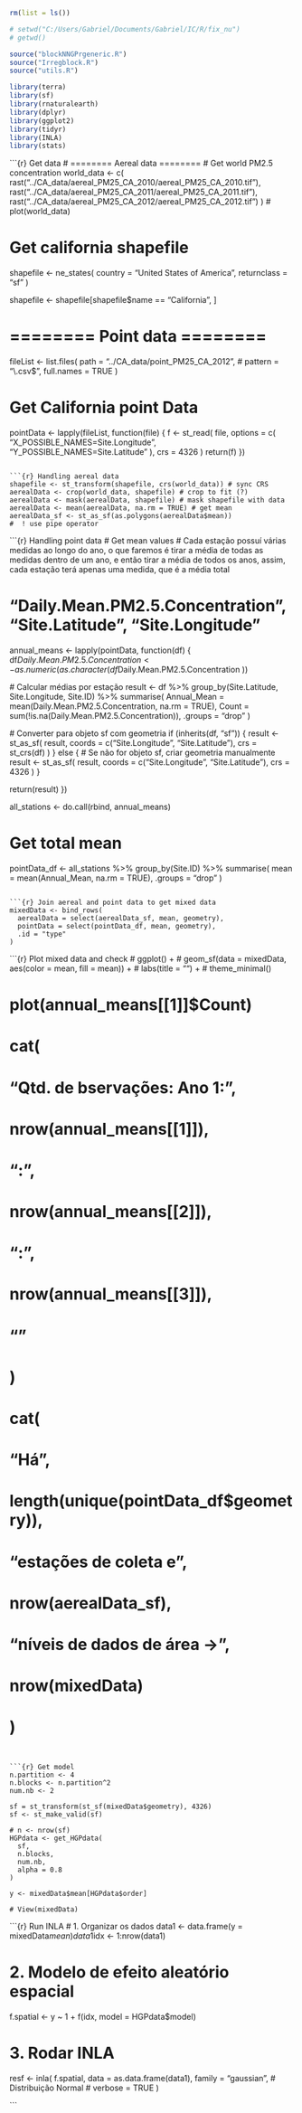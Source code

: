 ```{r}
rm(list = ls())

# setwd("C:/Users/Gabriel/Documents/Gabriel/IC/R/fix_nu")
# getwd()

source("blockNNGPrgeneric.R")
source("Irregblock.R")
source("utils.R")

library(terra)
library(sf)
library(rnaturalearth)
library(dplyr)
library(ggplot2)
library(tidyr)
library(INLA)
library(stats)
```

```{r} Get data
# ======== Aereal data ========
# Get world PM2.5 concentration
world_data <- c(
  rast("../CA_data/aereal_PM25_CA_2010/aereal_PM25_CA_2010.tif"),
  rast("../CA_data/aereal_PM25_CA_2011/aereal_PM25_CA_2011.tif"),
  rast("../CA_data/aereal_PM25_CA_2012/aereal_PM25_CA_2012.tif")
)
# plot(world_data)

# Get california shapefile
shapefile <- ne_states(
  country = "United States of America",
  returnclass = "sf"
)

shapefile <- shapefile[shapefile$name == "California", ]

# ======== Point data ========
fileList <- list.files(
  path = "../CA_data/point_PM25_CA_2012", #
  pattern = "\\.csv$",
  full.names = TRUE
)

# Get California point Data
pointData <- lapply(fileList, function(file) {
  f <- st_read(
    file,
    options = c(
      "X_POSSIBLE_NAMES=Site.Longitude",
      "Y_POSSIBLE_NAMES=Site.Latitude"
    ),
    crs = 4326
  )
  return(f)
})
```

```{r} Handling aereal data
shapefile <- st_transform(shapefile, crs(world_data)) # sync CRS
aerealData <- crop(world_data, shapefile) # crop to fit (?)
aerealData <- mask(aerealData, shapefile) # mask shapefile with data
aerealData <- mean(aerealData, na.rm = TRUE) # get mean
aerealData_sf <- st_as_sf(as.polygons(aerealData$mean))
#  ! use pipe operator
```

```{r} Handling point data
#  Get mean values
#  Cada estação possuí várias medidas ao longo do ano, o que faremos é tirar a média de todas as medidas dentro de um ano, e então tirar a média de todos os anos, assim, cada estação terá apenas uma medida, que é a média total

#  "Daily.Mean.PM2.5.Concentration", "Site.Latitude", "Site.Longitude"

annual_means <- lapply(pointData, function(df) {
  df$Daily.Mean.PM2.5.Concentration <- as.numeric(as.character(
    df$Daily.Mean.PM2.5.Concentration
  ))

  # Calcular médias por estação
  result <- df %>%
    group_by(Site.Latitude, Site.Longitude, Site.ID) %>%
    summarise(
      Annual_Mean = mean(Daily.Mean.PM2.5.Concentration, na.rm = TRUE),
      Count = sum(!is.na(Daily.Mean.PM2.5.Concentration)),
      .groups = "drop"
    )

  # Converter para objeto sf com geometria
  if (inherits(df, "sf")) {
    result <- st_as_sf(
      result,
      coords = c("Site.Longitude", "Site.Latitude"),
      crs = st_crs(df)
    )
  } else {
    # Se não for objeto sf, criar geometria manualmente
    result <- st_as_sf(
      result,
      coords = c("Site.Longitude", "Site.Latitude"),
      crs = 4326
    )
  }

  return(result)
})


all_stations <- do.call(rbind, annual_means)

#  Get total mean
pointData_df <- all_stations %>%
  group_by(Site.ID) %>%
  summarise(
    mean = mean(Annual_Mean, na.rm = TRUE),
    .groups = "drop"
  )

```

```{r} Join aereal and point data to get mixed data
mixedData <- bind_rows(
  aerealData = select(aerealData_sf, mean, geometry),
  pointData = select(pointData_df, mean, geometry),
  .id = "type"
)
```

```{r} Plot mixed data and check
# ggplot() +
#   geom_sf(data = mixedData, aes(color = mean, fill = mean)) +
#   labs(title = "") +
#   theme_minimal()

# plot(annual_means[[1]]$Count)

# cat(
#   "Qtd. de bservações: \n Ano 1:",
#   nrow(annual_means[[1]]),
#   "\nAno 2:",
#   nrow(annual_means[[2]]),
#   "\nAno 3:",
#   nrow(annual_means[[3]]),
#   "\n"
# )
# cat(
#   "Há",
#   length(unique(pointData_df$geometry)),
#   "estações de coleta e",
#   nrow(aerealData_sf),
#   "níveis de dados de área ->",
#   nrow(mixedData)
# )
```


```{r} Get model
n.partition <- 4
n.blocks <- n.partition^2
num.nb <- 2

sf = st_transform(st_sf(mixedData$geometry), 4326)
sf <- st_make_valid(sf)

# n <- nrow(sf)
HGPdata <- get_HGPdata(
  sf,
  n.blocks,
  num.nb,
  alpha = 0.8
)

y <- mixedData$mean[HGPdata$order]

# View(mixedData)
```


```{r} Run INLA
# 1. Organizar os dados
data1 <- data.frame(y = mixedData$mean)
data1$idx <- 1:nrow(data1)

# 2. Modelo de efeito aleatório espacial
f.spatial <- y ~ 1 + f(idx, model = HGPdata$model)

# 3. Rodar INLA
resf <- inla(
  f.spatial,
  data = as.data.frame(data1),
  family = "gaussian", # Distribuição Normal
  # verbose = TRUE
)

```

